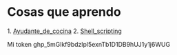 = Cosas que aprendo =

1. [[Ayudante_de_cocina]]
2. [[Shell_scripting]]

Mi token
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

